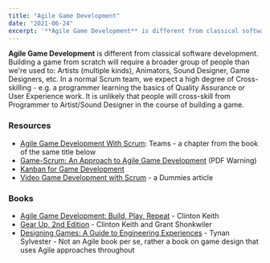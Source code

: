 ```yaml
---
title: "Agile Game Development"
date: "2021-06-24"
excerpt: '**Agile Game Development** is different from classical software development. Building a'
---
```


**Agile Game Development** is different from classical software development. Building a game from scratch will require a broader group of people than we're used to: Artists (multiple kinds), Animators, Sound Designer, Game Designers, etc. In a normal Scrum team, we expect a high degree of Cross-skilling - e.g. a programmer learning the basics of Quality Assurance or User Experience work. It is unlikely that people will cross-skill from Programmer to Artist/Sound Designer in the course of building a game.

### Resources

- [Agile Game Development With Scrum](external:https://www.gamasutra.com/view/feature/6040/agile_game_development_with_scrum_.php): Teams - a chapter from the book of the same title below
- [Game-Scrum: An Approach to Agile Game Development](external:http://sbgames.org/papers/sbgames10/computing/short/Computing_short19.pdf) (PDF Warning)
- [Kanban for Game Development](external:https://www.infoq.com/presentations/kanban-video-game-dev/)
- [Video Game Development with Scrum](external:https://www.dummies.com/careers/project-management/video-game-development-with-scrum/) - a Dummies article

### Books

- [Agile Game Development: Build, Play, Repeat](external:https://www.amazon.com/Agile-Game-Development-Addison-Wesley-Signature/dp/0136527817/&tag=notesfromatoo-20) - Clinton Keith
- [Gear Up, 2nd Edition](external:https://leanpub.com/gearup2ndedition) - Clinton Keith and Grant Shonkwiler
- [Designing Games: A Guide to Engineering Experiences](external:https://www.amazon.ca/Designing-Games-Guide-Engineering-Experiences/) - Tynan Sylvester - Not an Agile book per se, rather a book on game design that uses Agile approaches throughout
